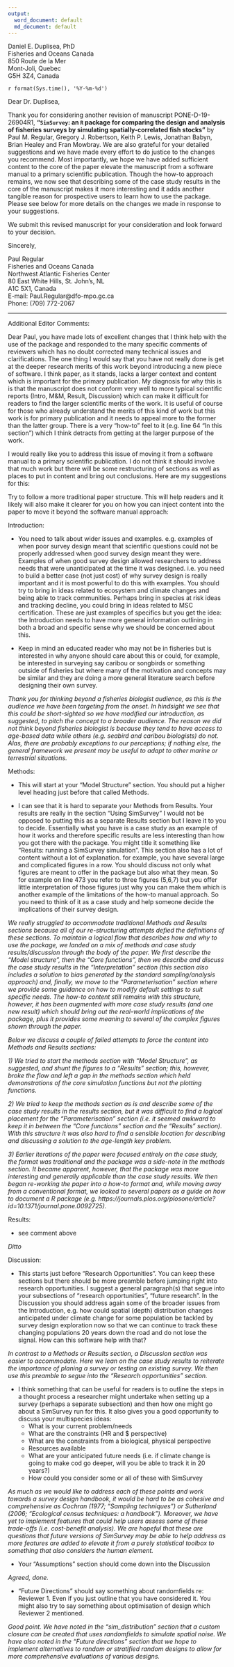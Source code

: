 ```yaml
---
output:
  word_document: default
  md_document: default
---
```


Daniel E. Duplisea, PhD  
Fisheries and Oceans Canada  
850 Route de la Mer  
Mont‐Joli, Quebec  
G5H 3Z4, Canada  

`r format(Sys.time(), '%Y-%m-%d')`

Dear Dr. Duplisea,

Thank you for considering another revision of manuscript PONE-D-19-26904R1,  **"`SimSurvey`: an `R` package for comparing the design and analysis of fisheries surveys by simulating spatially-correlated fish stocks"** by Paul M. Regular, Gregory J. Robertson, Keith P. Lewis, Jonathan Babyn, Brian Healey and Fran Mowbray. We are also grateful for your detailed suggestions and we have made every effort to do justice to the changes you recommend. Most importantly, we hope we have added sufficient content to the core of the paper elevate the manuscript from a software manual to a primary scientific publication. Though the how-to approach remains, we now see that describing some of the case study results in the core of the manuscript makes it more interesting and it adds another tangible reason for prospective users to learn how to use the package. Please see below for more details on the changes we made in response to your suggestions.

We submit this revised manuscript for your consideration and look forward to your decision.  

Sincerely,

Paul Regular  
Fisheries and Oceans Canada  
Northwest Atlantic Fisheries Center  
80 East White Hills, St. John’s, NL  
A1C 5X1, Canada  
E-mail: Paul.Regular@dfo-mpo.gc.ca  
Phone: (709) 772-2067  
  


----------------------------------------------------------------------------------------------------
  
  

Additional Editor Comments:

Dear Paul, you have made lots of excellent changes that I think help with the use of the package and responded to the many specific comments of reviewers which has no doubt corrected many technical issues and clarifications. The one thing I would say that you have not really done is get at the deeper research merits of this work beyond introducing a new piece of software. I think paper, as it stands, lacks a larger context and content which is important for the primary publication. My diagnosis for why this is is that the manuscript does not conform very well to more typical scientific reports (Intro, M&M, Result, Discussion) which can make it difficult for readers to find the larger scientific merits of the work. It is useful of course for those who already understand the merits of this kind of work but this work is for primary publication and it needs to appeal more to the former than the latter group. There is a very "how-to" feel to it (e.g. line 64 "In this section") which I think detracts from getting at the larger purpose of the work.

I would really like you to address this issue of moving it from a software manual to a primary scientific publication. I do not think it should involve that much work but there will be some restructuring of sections as well as places to put in content and bring out conclusions. Here are my suggestions for this:

Try to follow a more traditional paper structure. This will help readers and it likely will also make it clearer for you on how you can inject content into the paper to move it beyond the software manual approach:


Introduction:

- You need to talk about wider issues and examples. e.g. examples of when poor survey design meant that scientific questions could not be properly addressed when good survey design meant they were. Examples of when good survey design allowed researchers to address needs that were unanticipated at the time it was designed. i.e. you need to build a better case (not just cost) of why survey design is really important and it is most powerful to do this with examples. You should try to bring in ideas related to ecosystem and climate changes and being able to track communities. Perhaps bring in species at risk ideas and tracking decline, you could bring in ideas related to MSC certification. These are just examples of specifics but you get the idea: the Introduction needs to have more general information outlining in both a broad and specific sense why we should be concerned about this.
 
- Keep in mind an educated reader who may not be in fisheries but is interested in why anyone should care about this or could, for example, be interested in surveying say caribou or songbirds or something outside of fisheries but where many of the motivation and concepts may be similar and they are doing a more general literature search before designing their own survey.

*Thank you for thinking beyond a fisheries biologist audience, as this is the audience we have been targeting from the onset. In hindsight we see that this could be short-sighted so we have modified our introduction, as suggested, to pitch the concept to a broader audience. The reason we did not think beyond fisheries biologist is because they tend to have access to age-based data while others (e.g. seabird and caribou biologists) do not. Alas, there are probably exceptions to our perceptions; if nothing else, the general framework we present may be useful to adapt to other marine or terrestrial situations.*


Methods:

- This will start at your "Model Structure" section. You should put a higher level heading just before that called Methods.
 
- I can see that it is hard to separate your Methods from Results. Your results are really in the section "Using SimSurvey" I would not be opposed to putting this as a separate Results section but I leave it to you to decide. Essentially what you have is a case study as an example of how it works and therefore specific results are less interesting than how you got there with the package. You might title it something like "Results: running a SimSurvey simulation". This section also has a lot of content without a lot of explanation. for example, you have several large and complicated figures in a row. You should discuss not only what figures are meant to offer in the package but also what they mean. So for example on line 473 you refer to three figures (5,6,7) but you offer little interpretation of those figures just why you can make them which is another example of the limitations of the how-to manual approach. So you need to think of it as a case study and help someone decide the implications of their survey design.

*We really struggled to accommodate traditional Methods and Results sections because all of our re-structuring attempts defied the definitions of these sections. To maintain a logical flow that describes how and why to use the package, we landed on a mix of methods and case study results/discussion through the body of the paper. We first describe the "Model structure", then the "Core functions", then we describe and discuss the case study results in the "Interpretation" section (this section also includes a solution to bias generated by the standard sampling/analysis approach) and, finally, we move to the "Parameterisation" section where we provide some guidance on how to modify default settings to suit specific needs. The how-to content still remains with this structure, however, it has been augmented with more case study results (and one new result) which should bring out the real-world implications of the package, plus it provides some meaning to several of the complex figures shown through the paper.*

*Below we discuss a couple of failed attempts to force the content into Methods and Results sections:*

*1) We tried to start the methods section with "Model Structure", as suggested, and shunt the figures to a "Results" section; this, however, broke the flow and left a gap in the methods section which held demonstrations of the core simulation functions but not the plotting functions.*

*2) We tried to keep the methods section as is and describe some of the case study results in the results section, but it was difficult to find a logical placement for the "Parameterisation" section (i.e. it seemed awkward to keep it in between the "Core functions" section and the "Results" section). With this structure it was also hard to find a sensible location for describing and discussing a solution to the age-length key problem.*

*3) Earlier iterations of the paper were focused entirely on the case study, the format was traditional and the package was a side-note in the methods section. It became apparent, however, that the package was more interesting and generally applicable than the case study results. We then began re-working the paper into a how-to format and, while moving away from a conventional format, we looked to several papers as a guide on how to document a R package  (e.g. https://journals.plos.org/plosone/article?id=10.1371/journal.pone.0092725).*


Results:

- see comment above

*Ditto*


Discussion:

- This starts just before "Research Opportunities". You can keep these sections but there should be more preamble before jumping right into research opportunities. I suggest a general paragraph(s) that segue into your subsections of "research opportunities", "future research". In the Discussion you should address again some of the broader issues from the Introduction, e.g. how could spatial (depth) distribution changes anticipated under climate change for some population be tackled by survey design exploration now so that we can continue to track these changing populations 20 years down the road and do not lose the signal. How can this software help with that?

*In contrast to a Methods or Results section, a Discussion section was easier to accommodate. Here we lean on the case study results to reiterate the importance of planing a survey or testing an existing survey. We then use this preamble to segue into the "Research opportunities" section.*
 
- I think something that can be useful for readers is to outline the steps in a thought process a researcher might undertake when setting up a survey (perhaps a separate subsection) and then how one might go about a SimSurvey run for this. It also gives you a good opportunity to discuss your multispecies ideas:
    - What is your current problem/needs
    - What are the constraints (HR and $ perspective)
    - What are the constraints from a biological, physical perspective
    - Resources available
    - What are your anticipated future needs (i.e. if climate change is going to make cod go deeper, will you be able to track it in 20 years?)
    - How could you consider some or all of these with SimSurvey
    
*As much as we would like to address each of these points and work towards a survey design handbook, it would be hard to be as cohesive and comprehensive as Cochran (1977; "Sampling techniques") or Sutherland (2006; "Ecological census techniques: a handbook"). Moreover, we have yet to implement features that could help users assess some of these trade-offs (i.e. cost-benefit analysis). We are hopeful that these are questions that future versions of SimSurvey may be able to help address as more features are added to elevate it from a purely statistical toolbox to something that also considers the human element.*
 
- Your "Assumptions" section should come down into the Discussion

*Agreed, done.*

- "Future Directions" should say something about randomfields re: Reviewer 1. Even if you just outline that you have considered it. You might also try to say something about optimisation of design which Reviewer 2 mentioned.

*Good point. We have noted in the "sim_distribution" section that a custom closure can be created that uses randomfields to simulate spatial noise. We have also noted in the "Future directions" section that we hope to implement alternatives to random or stratified random designs to allow for more comprehensive evaluations of various designs.*

